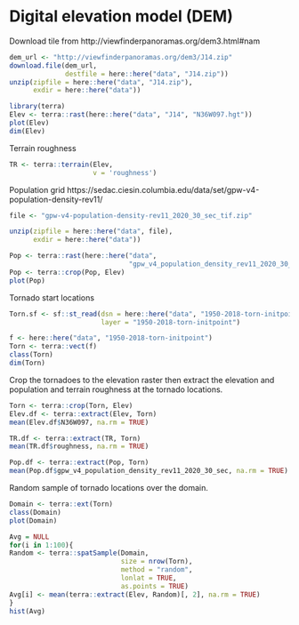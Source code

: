 # Digital elevation model (DEM)

Download tile from http://viewfinderpanoramas.org/dem3.html#nam

```r
dem_url <- "http://viewfinderpanoramas.org/dem3/J14.zip"
download.file(dem_url,
              destfile = here::here("data", "J14.zip"))
unzip(zipfile = here::here("data", "J14.zip"),
      exdir = here::here("data"))
```

```r
library(terra)
Elev <- terra::rast(here::here("data", "J14", "N36W097.hgt"))
plot(Elev)
dim(Elev)
```

Terrain roughness
```r
TR <- terra::terrain(Elev, 
                     v = 'roughness')
```

Population grid https://sedac.ciesin.columbia.edu/data/set/gpw-v4-population-density-rev11/
```r
file <- "gpw-v4-population-density-rev11_2020_30_sec_tif.zip"

unzip(zipfile = here::here("data", file),
      exdir = here::here("data"))

Pop <- terra::rast(here::here("data", 
                              "gpw_v4_population_density_rev11_2020_30_sec.tif"))
Pop <- terra::crop(Pop, Elev)
plot(Pop)
```

Tornado start locations
```r
Torn.sf <- sf::st_read(dsn = here::here("data", "1950-2018-torn-initpoint"), 
                       layer = "1950-2018-torn-initpoint")

f <- here::here("data", "1950-2018-torn-initpoint")
Torn <- terra::vect(f)
class(Torn)
dim(Torn)
```

Crop the tornadoes to the elevation raster then extract the elevation and population and terrain roughness at the tornado locations.
```r
Torn <- terra::crop(Torn, Elev)
Elev.df <- terra::extract(Elev, Torn)
mean(Elev.df$N36W097, na.rm = TRUE)

TR.df <- terra::extract(TR, Torn)
mean(TR.df$roughness, na.rm = TRUE)

Pop.df <- terra::extract(Pop, Torn)
mean(Pop.df$gpw_v4_population_density_rev11_2020_30_sec, na.rm = TRUE)
```

Random sample of tornado locations over the domain.
```r
Domain <- terra::ext(Torn)
class(Domain)
plot(Domain)
```

```r
Avg = NULL
for(i in 1:100){
Random <- terra::spatSample(Domain, 
                            size = nrow(Torn),
                            method = "random",
                            lonlat = TRUE,
                            as.points = TRUE)
Avg[i] <- mean(terra::extract(Elev, Random)[, 2], na.rm = TRUE)
}
hist(Avg)
```
